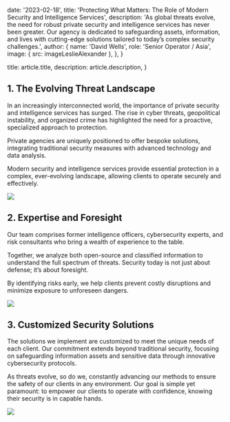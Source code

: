 
  date: '2023-02-18',
  title: 'Protecting What Matters: The Role of Modern Security and Intelligence Services',
  description:
    'As global threats evolve, the need for robust private security and intelligence services has never been greater. Our agency is dedicated to safeguarding assets, information, and lives with cutting-edge solutions tailored to today’s complex security challenges.',
  author: {
    name: 'David Wells',
    role: 'Senior Operator / Asia',
    image: { src: imageLeslieAlexander },
  },
}

  title: article.title,
  description: article.description,
}

## 1. The Evolving Threat Landscape

In an increasingly interconnected world, the importance of private security and intelligence services has surged. The rise in cyber threats, geopolitical instability, and organized crime has highlighted the need for a proactive, specialized approach to protection.

Private agencies are uniquely positioned to offer bespoke solutions, integrating traditional security measures with advanced technology and data analysis.

<TopTip>
  Modern security and intelligence services provide essential protection in a complex, ever-evolving landscape, allowing clients to operate securely and effectively.
</TopTip>

![](./security.jpg)

## 2. Expertise and Foresight

Our team comprises former intelligence officers, cybersecurity experts, and risk consultants who bring a wealth of experience to the table.

Together, we analyze both open-source and classified information to understand the full spectrum of threats. Security today is not just about defense; it’s about foresight. 

By identifying risks early, we help clients prevent costly disruptions and minimize exposure to unforeseen dangers.

![](./computer.jpg)

## 3. Customized Security Solutions

The solutions we implement are customized to meet the unique needs of each client. Our commitment extends beyond traditional security, focusing on safeguarding information assets and sensitive data through innovative cybersecurity protocols.

As threats evolve, so do we, constantly advancing our methods to ensure the safety of our clients in any environment. Our goal is simple yet paramount: to empower our clients to operate with confidence, knowing their security is in capable hands.

![](./camera.jpg)
